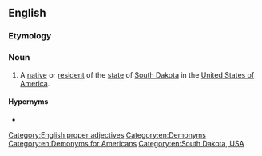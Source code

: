 ==English==

===Etymology===
{{suffix|en|South Dakota|an}}

===Noun===
{{en-noun|head=[[south|South]] [[Dakotan]]}}

# A [[native]] or [[resident]] of the [[state]] of [[South Dakota]] in the [[United States of America]].

====Hypernyms====
* {{l|en|American}}

[[Category:English proper adjectives]]
[[Category:en:Demonyms]]
[[Category:en:Demonyms for Americans]]
[[Category:en:South Dakota, USA]]